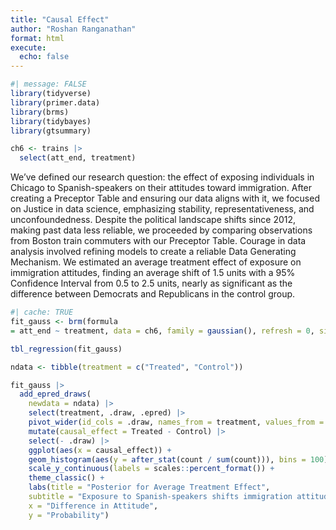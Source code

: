 ```yaml
---
title: "Causal Effect"
author: "Roshan Ranganathan"
format: html
execute: 
  echo: false
---
```


```r
#| message: FALSE
library(tidyverse)
library(primer.data)
library(brms)
library(tidybayes)
library(gtsummary)
```

```r
ch6 <- trains |>
  select(att_end, treatment)
```

We’ve defined our research question: the effect of exposing individuals in Chicago to Spanish-speakers on their attitudes toward immigration. After creating a Preceptor Table and ensuring our data aligns with it, we focused on Justice in data science, emphasizing stability, representativeness, and unconfoundedness. Despite the political landscape shifts since 2012, making past data less reliable, we proceeded by comparing observations from Boston train commuters with our Preceptor Table. Courage in data analysis involved refining models to create a reliable Data Generating Mechanism. We estimated an average treatment effect of exposure on immigration attitudes, finding an average shift of 1.5 units with a 95% Confidence Interval from 0.5 to 2.5 units, nearly as significant as the difference between Democrats and Republicans in the control group.

```r
#| cache: TRUE
fit_gauss <- brm(formula 
= att_end ~ treatment, data = ch6, family = gaussian(), refresh = 0, silent = 2, seed = 9)
```


```r
tbl_regression(fit_gauss)
```

```r
ndata <- tibble(treatment = c("Treated", "Control"))
```

```r
fit_gauss |> 
  add_epred_draws(
    newdata = ndata) |>
    select(treatment, .draw, .epred) |>
    pivot_wider(id_cols = .draw, names_from = treatment, values_from = .epred) |>
    mutate(causal_effect = Treated - Control) |>
    select(- .draw) |>
    ggplot(aes(x = causal_effect)) +
    geom_histogram(aes(y = after_stat(count / sum(count))), bins = 100) +
    scale_y_continuous(labels = scales::percent_format()) +
    theme_classic() +
    labs(title = "Posterior for Average Treatment Effect",
    subtitle = "Exposure to Spanish-speakers shifts immigration attitudes rightward",
    x = "Difference in Attitude",
    y = "Probability")
```


